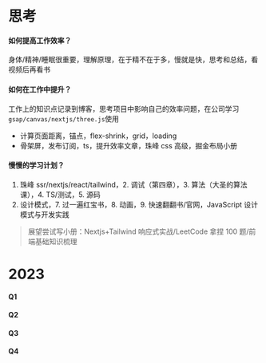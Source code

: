 # 思考

#### 如何提高工作效率？

身体/精神/睡眠很重要，理解原理，在于精不在于多，慢就是快，思考和总结，看视频后再看书

#### 如何在工作中提升？

工作上的知识点记录到博客，思考项目中影响自己的效率问题，在公司学习`gsap/canvas/nextjs/three.js`使用

- 计算页面距离，锚点，flex-shrink，grid，loading
- 骨架屏，发布订阅，ts，提升效率文章，珠峰 css 高级，掘金布局小册

#### 慢慢的学习计划？

1. 珠峰 ssr/nextjs/react/tailwind，2. 调试（第四章），3. 算法（大圣的算法课），4. TS/测试，5. 源码
2. 设计模式，7. 过一遍红宝书，8. 动画，9. 快速翻翻书/官网，JavaScript 设计模式与开发实践

> 展望尝试写小册：Nextjs+Tailwind 响应式实战/LeetCode 拿捏 100 题/前端基础知识梳理

# 2023

#### Q1

#### Q2

#### Q3

#### Q4
